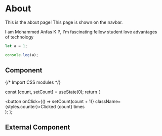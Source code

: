 # About

This is the about page! This page is shown on the navbar.

I am Mohammed Anfas K P, I'm fascinating fellow student love advantages of technology 

```js filename="demo.js" /let/ {3} copy
let a = 1;

console.log(a);
```


## Component


{/* Import CSS modules */}

  const [count, setCount] = useState(0);
  return (
    <div>
      <button onClick={() => setCount(count + 1)} className={styles.counter}>Clicked {count} times</button>
    </div>
  );
};

<Counter/>

## External Component


<Counters />
